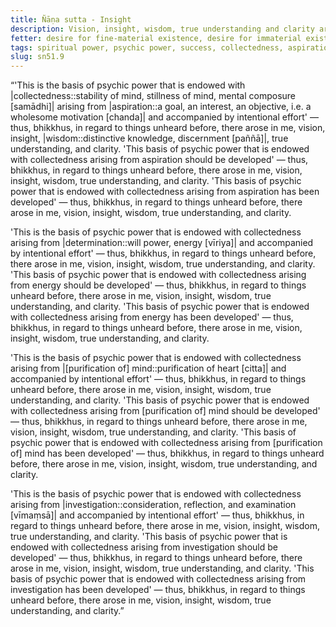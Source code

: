 ```yaml
---
title: Ñāṇa sutta - Insight
description: Vision, insight, wisdom, true understanding and clarity arose in the Buddha regarding the four bases of psychic powers.
fetter: desire for fine-material existence, desire for immaterial existence, conceit, restlessness, ignorance
tags: spiritual power, psychic power, success, collectedness, aspiration, persistence, energy, mind, investigation, reflection, close examination, sn, sn45-56, sn51
slug: sn51.9
---
```


“'This is the basis of psychic power that is endowed with |collectedness::stability of mind, stillness of mind, mental composure [samādhi]| arising from |aspiration::a goal, an interest, an objective, i.e. a wholesome motivation [chanda]| and accompanied by intentional effort' — thus, bhikkhus, in regard to things unheard before, there arose in me, vision, insight, |wisdom::distinctive knowledge, discernment [paññā]|, true understanding, and clarity.
'This basis of psychic power that is endowed with collectedness arising from aspiration should be developed' — thus, bhikkhus, in regard to things unheard before, there arose in me, vision, insight, wisdom, true understanding, and clarity.
'This basis of psychic power that is endowed with collectedness arising from aspiration has been developed' — thus, bhikkhus, in regard to things unheard before, there arose in me, vision, insight, wisdom, true understanding, and clarity.

'This is the basis of psychic power that is endowed with collectedness arising from |determination::will power, energy [vīriya]| and accompanied by intentional effort' — thus, bhikkhus, in regard to things unheard before, there arose in me, vision, insight, wisdom, true understanding, and clarity.
'This basis of psychic power that is endowed with collectedness arising from energy should be developed' — thus, bhikkhus, in regard to things unheard before, there arose in me, vision, insight, wisdom, true understanding, and clarity.
'This basis of psychic power that is endowed with collectedness arising from energy has been developed' — thus, bhikkhus, in regard to things unheard before, there arose in me, vision, insight, wisdom, true understanding, and clarity.

'This is the basis of psychic power that is endowed with collectedness arising from |[purification of] mind::purification of heart [citta]| and accompanied by intentional effort' — thus, bhikkhus, in regard to things unheard before, there arose in me, vision, insight, wisdom, true understanding, and clarity.
'This basis of psychic power that is endowed with collectedness arising from [purification of] mind should be developed' — thus, bhikkhus, in regard to things unheard before, there arose in me, vision, insight, wisdom, true understanding, and clarity.
'This basis of psychic power that is endowed with collectedness arising from [purification of] mind has been developed' — thus, bhikkhus, in regard to things unheard before, there arose in me, vision, insight, wisdom, true understanding, and clarity.

'This is the basis of psychic power that is endowed with collectedness arising from |investigation::consideration, reflection, and examination [vīmaṃsā]| and accompanied by intentional effort' — thus, bhikkhus, in regard to things unheard before, there arose in me, vision, insight, wisdom, true understanding, and clarity.
'This basis of psychic power that is endowed with collectedness arising from investigation should be developed' — thus, bhikkhus, in regard to things unheard before, there arose in me, vision, insight, wisdom, true understanding, and clarity.
'This basis of psychic power that is endowed with collectedness arising from investigation has been developed' — thus, bhikkhus, in regard to things unheard before, there arose in me, vision, insight, wisdom, true understanding, and clarity.”
